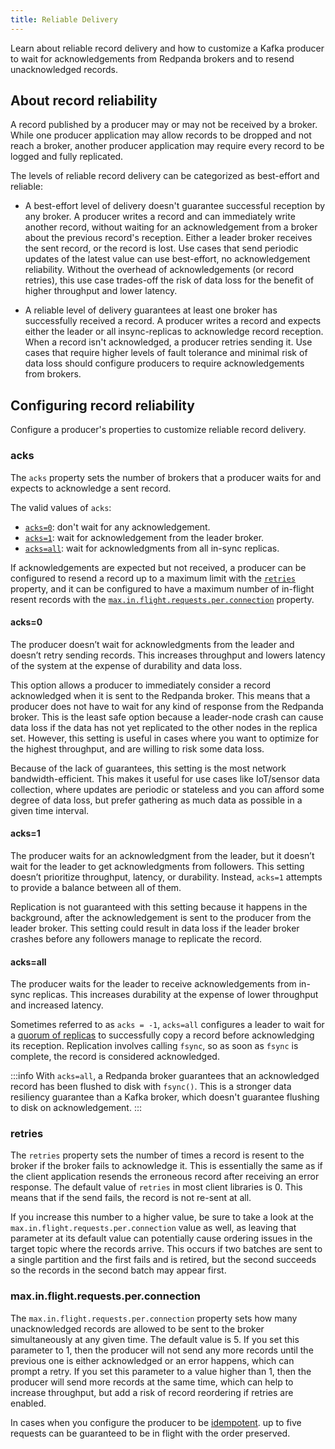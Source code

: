 ```yaml
---
title: Reliable Delivery
---
```


<head>
  <meta name="title" content="Reliable Delivery | Redpanda Docs" />
  <meta
    name="description"
    content="Learn about reliable record delivery and how to customize a Kafka producer to wait for acknowledgements from Redpanda brokers and to resend unacknowledged records."
  />
</head>

Learn about reliable record delivery and how to customize a Kafka producer to wait for acknowledgements from Redpanda brokers and to resend unacknowledged records.

## About record reliability

A record published by a producer may or may not be received by a broker. While one producer application may allow records to be dropped and not reach a broker, another producer application may require every record to be logged and fully replicated. 

The levels of reliable record delivery can be categorized as best-effort and reliable:

- A best-effort level of delivery doesn't guarantee successful reception by any broker. A producer writes a record and can immediately write another record, without waiting for an acknowledgement from a broker about the previous record's reception. Either a leader broker receives the sent record, or the record is lost. Use cases that send periodic updates of the latest value can use best-effort, no acknowledgement reliability. Without the overhead of acknowledgements (or record retries), this use case trades-off the risk of data loss for the benefit of higher throughput and lower latency.

- A reliable level of delivery guarantees at least one broker has successfully received a record. A producer writes a record and expects either the leader or all insync-replicas to acknowledge record reception. When a record isn't acknowledged, a producer retries sending it. Use cases that require higher levels of fault tolerance and minimal risk of data loss should configure producers to require acknowledgements from brokers.

## Configuring record reliability

Configure a producer's properties to customize reliable record delivery.

### acks

The `acks` property sets the number of brokers that a producer waits for and expects to acknowledge a sent record.

The valid values of `acks`:

- [`acks=0`](#acks0): don't wait for any acknowledgement.
- [`acks=1`](#acks1): wait for acknowledgement from the leader broker.
- [`acks=all`](#acksall): wait for acknowledgments from all in-sync replicas.

If acknowledgements are expected but not received, a producer can be configured to resend a record up to a maximum limit with the [`retries`](#retries) property, and it can be configured to have a maximum number of in-flight resent records with the [`max.in.flight.requests.per.connection`](#maxinflightrequestsperconnection) property.

#### acks=0

The producer doesn’t wait for acknowledgments from the leader and doesn’t retry
sending records. This increases throughput and lowers latency of the system at
the expense of durability and data loss.

This option allows a producer to immediately consider a record acknowledged when
it is sent to the Redpanda broker. This means that a producer does not have to wait
for any kind of response from the Redpanda broker. This is the least safe option
because a leader-node crash can cause data loss if the data has not yet
replicated to the other nodes in the replica set. However, this setting is useful
in cases where you want to optimize for the highest throughput, and are willing
to risk some data loss.

Because of the lack of guarantees, this setting is the most network bandwidth-efficient. This makes it useful for use cases like IoT/sensor data collection, where updates are periodic or stateless and you can afford some degree of data loss, but prefer gathering as much data as possible in a given time interval.

#### acks=1

The producer waits for an acknowledgment from the leader, but it doesn’t wait
for the leader to get acknowledgments from followers. This setting doesn’t
prioritize throughput, latency, or durability. Instead, `acks=1` attempts to
provide a balance between all of them.

Replication is not guaranteed with this setting because it happens in the
background, after the acknowledgement is sent to the producer from the leader
broker. This setting could result in data loss if the leader broker crashes
before any followers manage to replicate the record.

#### acks=all

The producer waits for the leader to receive acknowledgements from in-sync replicas. This increases durability at the expense of lower throughput and increased latency.

Sometimes referred to as `acks = -1`, `acks=all` configures a leader to wait for a [quorum of replicas](../../../get-started/architecture/#raft-consensus-algorithm) to successfully copy a record before acknowledging its reception. Replication involves calling `fsync`, so as soon as `fsync` is complete, the record is considered acknowledged.

:::info
With `acks=all`, a Redpanda broker guarantees that an acknowledged record has been flushed to disk with `fsync()`. This is a stronger data resiliency guarantee than a Kafka broker, which doesn't guarantee flushing to disk on acknowledgement.
:::

### retries

The `retries` property sets the number of times a record is resent to the broker
if the broker fails to acknowledge it. This is essentially the same
as if the client application resends the erroneous record after receiving an
error response. The default value of `retries` in most client libraries is 0.
This means that if the send fails, the record is not re-sent at all.

If you increase this number to a higher value, be sure to take a look at the
`max.in.flight.requests.per.connection` value as well, as leaving that parameter
at its default value can potentially cause ordering issues in the target topic
where the records arrive. This occurs if two batches are sent to a single
partition and the first fails and is retired, but the second succeeds so the
records in the second batch may appear first.

### max.in.flight.requests.per.connection

The `max.in.flight.requests.per.connection` property sets how many unacknowledged records are allowed
to be sent to the broker simultaneously at any given time. The default value is 5. If you set this parameter to 1, then the producer will not send any more
records until the previous one is either acknowledged or an error happens, which
can prompt a retry. If you set this parameter to a value higher than 1, then the
producer will send more records at the same time, which can help to increase
throughput, but add a risk of record reordering if retries are enabled.

In cases when you configure the producer to be [idempotent](../../produce-data/idempotent-producers).
up to five requests can be guaranteed to be in flight with the order preserved.
